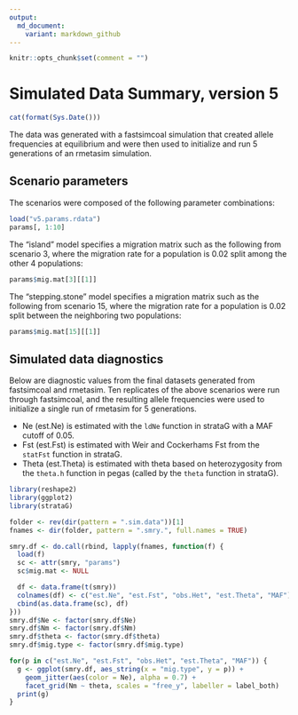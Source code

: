 ```yaml
---
output:
  md_document:
    variant: markdown_github
---
```

```r
knitr::opts_chunk$set(comment = "")
```
# Simulated Data Summary, version 5
```r
cat(format(Sys.Date()))
```


The data was generated with a fastsimcoal simulation that created allele frequencies at equilibrium and were then used to initialize and run 5 generations of an rmetasim simulation.

## Scenario parameters

The scenarios were composed of the following parameter combinations:

```r
load("v5.params.rdata")
params[, 1:10]
```

The "island" model specifies a migration matrix such as the following from scenario 3, where the migration rate for a population is 0.02 split among the other 4 populations:

```r
params$mig.mat[3][[1]]
```

The "stepping.stone" model specifies a migration matrix such as the following from scenario 15, where the migration rate for a population is 0.02 split between the neighboring two populations:

```r
params$mig.mat[15][[1]]
```

## Simulated data diagnostics

Below are diagnostic values from the final datasets generated from fastsimcoal and rmetasim. Ten replicates of the above scenarios were run through fastsimcoal, and the resulting allele frequencies were used to initialize a single run of rmetasim for 5 generations.

* Ne (est.Ne) is estimated with the `ldNe` function in strataG with a MAF cutoff of 0.05.
* Fst (est.Fst) is estimated with Weir and Cockerhams Fst from the `statFst` function in strataG.
* Theta (est.Theta) is estimated with theta based on heterozygosity from the `theta.h` function in pegas (called by the `theta` function in strataG).

```r
library(reshape2)
library(ggplot2)
library(strataG)

folder <- rev(dir(pattern = ".sim.data"))[1]
fnames <- dir(folder, pattern = ".smry.", full.names = TRUE)

smry.df <- do.call(rbind, lapply(fnames, function(f) {
  load(f)
  sc <- attr(smry, "params")
  sc$mig.mat <- NULL

  df <- data.frame(t(smry))
  colnames(df) <- c("est.Ne", "est.Fst", "obs.Het", "est.Theta", "MAF")
  cbind(as.data.frame(sc), df)
}))
smry.df$Ne <- factor(smry.df$Ne)
smry.df$Nm <- factor(smry.df$Nm)
smry.df$theta <- factor(smry.df$theta)
smry.df$mig.type <- factor(smry.df$mig.type)

for(p in c("est.Ne", "est.Fst", "obs.Het", "est.Theta", "MAF")) {
  g <- ggplot(smry.df, aes_string(x = "mig.type", y = p)) +
    geom_jitter(aes(color = Ne), alpha = 0.7) +
    facet_grid(Nm ~ theta, scales = "free_y", labeller = label_both)
  print(g)
}
```
